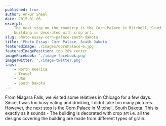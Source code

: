 ```yaml
---
published: true
author: Ankur Sheel
date: 2015-01-06
excerpt:
    The next stop on the roadtrip is the Corn Palace in Mitchell, South Dakota. This is exactly as it sounds. The
    building is decorated with crop art.
slug: photo-essay-corn-palace-south-dakota
title: 'Photo Essay: Corn Palace, South Dakota'
featuredImage: ./images/CornPalace-6.jpg
featuredImagePosition: top 20% center
imageFacebook: './image-facebook.png'
imageTwitter: './image-twitter.png'
tags:
    - North America
    - Travel
    - USA
    - South Dakota
---
```



From Niagara Falls, we visited some relatives in Chicago for a few days. Since, I was too busy eating and drinking, I
didnt take too many pictures. However, the next stop is the Corn Palace in Mitchell, South Dakota. This is exactly as it
sounds - The building is decorated with crop art i.e. all the designs covering the building are made from different
types of grain.

<ImageGallery relativeDirectory={props.path} />
